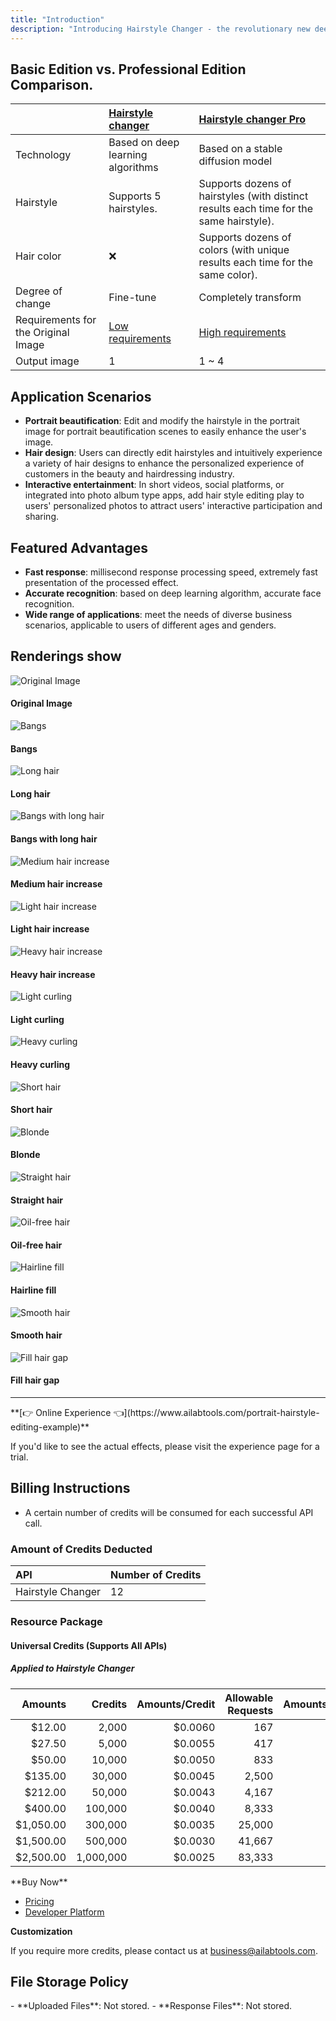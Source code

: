 ```yaml
---
title: "Introduction"
description: "Introducing Hairstyle Changer - the revolutionary new deep learning algorithm that can transform the look of your portraits in an instant. With Hairstyle Changer, you can add bangs, change hair length, and increase hair volume to create stunningly unique hairstyles. From thick and luxurious locks to sleek and chic bobs, Hairstyle Changer is the ultimate tool for giving your portraits the perfect look. Plus, with its advanced technology, you can trust that the results are realistic and natural-looking. Try Hairstyle Changer today and let your creativity shine!"
---
```


## Basic Edition vs. Professional Edition Comparison.

|                                     | [Hairstyle changer](ai-portrait/effects/hairstyle-editor)                       | [Hairstyle changer Pro](ai-portrait/effects/hairstyle-editor-pro)                    |
|:------------------------------------|:-----------------------------------------------------------------------------------|:----------------------------------------------------------------------------------------|
| Technology                          | Based on deep learning algorithms                                                  | Based on a stable diffusion model                                                       |
| Hairstyle                           | Supports 5 hairstyles.                                                             | Supports dozens of hairstyles (with distinct results each time for the same hairstyle). |
| Hair color                          | ❌                                                                                  | Supports dozens of colors (with unique results each time for the same color).           |
| Degree of change                    | Fine-tune                                                                          | Completely transform                                                                    |
| Requirements for the Original Image | [Low requirements](ai-portrait/effects/hairstyle-editor/api.md#image-requirements) | [High requirements](ai-portrait/effects/hairstyle-editor-pro/api.md#image-requirements) |
| Output image                        | 1                                                                                  | 1 ~ 4                                                                                   |

## Application Scenarios

- **Portrait beautification**: Edit and modify the hairstyle in the portrait image for portrait beautification scenes to easily enhance the user's image.
- **Hair design**: Users can directly edit hairstyles and intuitively experience a variety of hair designs to enhance the personalized experience of customers in the beauty and hairdressing industry.
- **Interactive entertainment**: In short videos, social platforms, or integrated into photo album type apps, add hair style editing play to users' personalized photos to attract users' interactive participation and sharing.

## Featured Advantages

- **Fast response**: millisecond response processing speed, extremely fast presentation of the processed effect.
- **Accurate recognition**: based on deep learning algorithm, accurate face recognition.
- **Wide range of applications**: meet the needs of diverse business scenarios, applicable to users of different ages and genders.

## Renderings show

<div class="cm-border-2-solid-218221225100 cm-border-radius-8 cm-text-align-center">
  <div class="cm-grid-template-columns-3 cm-grid-gap-8 cm-padding-8 cm-border-bottom-2-solid-218221225100">
    <div class="cm-grid-column-2-span-1">
      <img class="cm-w cm-border-radius-8" src="https://ai-resource.ailabtools.com/hairstyle-changer/doc/OriginalImage-1.webp" alt="Original Image" />
      <h4 class="cm-margin cm-word-break-break-all">Original Image</h4>
    </div>
  </div>
  <div class="cm-grid-template-columns-4 cm-grid-gap-8 cm-padding-8">
    <div>
      <img class="cm-w cm-border-radius-8" src="https://ai-resource.ailabtools.com/hairstyle-changer/doc/ResultImage-1-101-1.webp" alt="Bangs" />
      <h4 class="cm-margin cm-word-break-break-all">Bangs</h4>
    </div>
    <div>
      <img class="cm-w cm-border-radius-8" src="https://ai-resource.ailabtools.com/hairstyle-changer/doc/ResultImage-1-201-1.webp" alt="Long hair" />
      <h4 class="cm-margin cm-word-break-break-all">Long hair</h4>
    </div>
    <div>
      <img class="cm-w cm-border-radius-8" src="https://ai-resource.ailabtools.com/hairstyle-changer/doc/ResultImage-1-301-1.webp" alt="Bangs with long hair" />
      <h4 class="cm-margin cm-word-break-break-all">Bangs with long hair</h4>
    </div>
    <div>
      <img class="cm-w cm-border-radius-8" src="https://ai-resource.ailabtools.com/hairstyle-changer/doc/ResultImage-1-401-1.webp" alt="Medium hair increase" />
      <h4 class="cm-margin cm-word-break-break-all">Medium hair increase</h4>
    </div>
    <div>
      <img class="cm-w cm-border-radius-8" src="https://ai-resource.ailabtools.com/hairstyle-changer/doc/ResultImage-1-402-1.webp" alt="Light hair increase" />
      <h4 class="cm-margin cm-word-break-break-all">Light hair increase</h4>
    </div>
    <div>
      <img class="cm-w cm-border-radius-8" src="https://ai-resource.ailabtools.com/hairstyle-changer/doc/ResultImage-1-403-1.webp" alt="Heavy hair increase" />
      <h4 class="cm-margin cm-word-break-break-all">Heavy hair increase</h4>
    </div>
    <div>
      <img class="cm-w cm-border-radius-8" src="https://ai-resource.ailabtools.com/hairstyle-changer/doc/ResultImage-1-502-1.webp" alt="Light curling" />
      <h4 class="cm-margin cm-word-break-break-all">Light curling</h4>
    </div>
    <div>
      <img class="cm-w cm-border-radius-8" src="https://ai-resource.ailabtools.com/hairstyle-changer/doc/ResultImage-1-503-1.webp" alt="Heavy curling" />
      <h4 class="cm-margin cm-word-break-break-all">Heavy curling</h4>
    </div>
    <div>
      <img class="cm-w cm-border-radius-8" src="https://ai-resource.ailabtools.com/hairstyle-changer/doc/ResultImage-1-603-1.webp" alt="Short hair" />
      <h4 class="cm-margin cm-word-break-break-all">Short hair</h4>
    </div>
    <div>
      <img class="cm-w cm-border-radius-8" src="https://ai-resource.ailabtools.com/hairstyle-changer/doc/ResultImage-1-801-1.webp" alt="Blonde" />
      <h4 class="cm-margin cm-word-break-break-all">Blonde</h4>
    </div>
    <div>
      <img class="cm-w cm-border-radius-8" src="https://ai-resource.ailabtools.com/hairstyle-changer/doc/ResultImage-1-901-1.webp" alt="Straight hair" />
      <h4 class="cm-margin cm-word-break-break-all">Straight hair</h4>
    </div>
    <div>
      <img class="cm-w cm-border-radius-8" src="https://ai-resource.ailabtools.com/hairstyle-changer/doc/ResultImage-1-1001-1.webp" alt="Oil-free hair" />
      <h4 class="cm-margin cm-word-break-break-all">Oil-free hair</h4>
    </div>
    <div>
      <img class="cm-w cm-border-radius-8" src="https://ai-resource.ailabtools.com/hairstyle-changer/doc/ResultImage-1-1101-1.webp" alt="Hairline fill" />
      <h4 class="cm-margin cm-word-break-break-all">Hairline fill</h4>
    </div>
    <div>
      <img class="cm-w cm-border-radius-8" src="https://ai-resource.ailabtools.com/hairstyle-changer/doc/ResultImage-1-1201-1.webp" alt="Smooth hair" />
      <h4 class="cm-margin cm-word-break-break-all">Smooth hair</h4>
    </div>
    <div>
      <img class="cm-w cm-border-radius-8" src="https://ai-resource.ailabtools.com/hairstyle-changer/doc/ResultImage-1-1301-1.webp" alt="Fill hair gap" />
      <h4 class="cm-margin cm-word-break-break-all">Fill hair gap</h4>
    </div>
  </div>
</div>

---
<Tip>
**[👉 Online Experience 👈](https://www.ailabtools.com/portrait-hairstyle-editing-example)**

If you'd like to see the actual effects, please visit the experience page for a trial.
</Tip>
## Billing Instructions

- A certain number of credits will be consumed for each successful API call.

### Amount of Credits Deducted

| API               | Number of Credits |
|:------------------|:------------------|
| Hairstyle Changer | 12                |

### Resource Package

#### Universal Credits (Supports All APIs)

##### Applied to Hairstyle Changer

|   Amounts |   Credits | Amounts/Credit | Allowable Requests | Amounts/Request |
|----------:|----------:|---------------:|-------------------:|----------------:|
|    $12.00 |     2,000 |        $0.0060 |                167 |         $0.0720 |
|    $27.50 |     5,000 |        $0.0055 |                417 |         $0.0660 |
|    $50.00 |    10,000 |        $0.0050 |                833 |         $0.0600 |
|   $135.00 |    30,000 |        $0.0045 |              2,500 |         $0.0540 |
|   $212.00 |    50,000 |        $0.0043 |              4,167 |         $0.0516 |
|   $400.00 |   100,000 |        $0.0040 |              8,333 |         $0.0480 |
| $1,050.00 |   300,000 |        $0.0035 |             25,000 |         $0.0420 |
| $1,500.00 |   500,000 |        $0.0030 |             41,667 |         $0.0360 |
| $2,500.00 | 1,000,000 |        $0.0025 |             83,333 |         $0.0300 |
<Tip>
**Buy Now**

- <a href="https://www.ailabtools.com/price?tab=developer" target="_blank">Pricing</a>
- <a href="https://www.ailabtools.com/developer-platform" target="_blank">Developer Platform</a>

**Customization**

If you require more credits, please contact us at <a href="mailto:business@ailabtools.com">business@ailabtools.com</a>.
</Tip>
## File Storage Policy
<Tip>
- **Uploaded Files**: Not stored.
- **Response Files**: Not stored.
</Tip>